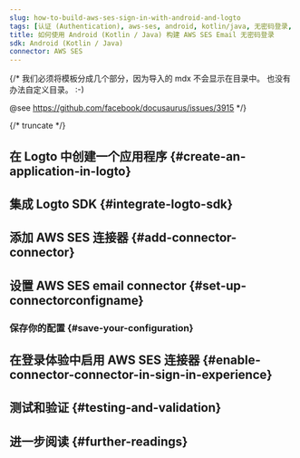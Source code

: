 ```yaml
---
slug: how-to-build-aws-ses-sign-in-with-android-and-logto
tags: [认证 (Authentication), aws-ses, android, kotlin/java, 无密码登录, 登录, 登录]
title: 如何使用 Android (Kotlin / Java) 构建 AWS SES Email 无密码登录
sdk: Android (Kotlin / Java)
connector: AWS SES
---
```


{/*
  我们必须将模板分成几个部分，因为导入的 mdx 不会显示在目录中。
  也没有办法自定义目录。 :-)

  @see https://github.com/facebook/docusaurus/issues/3915
*/}



{/* truncate */}

<Intro connector={connector} sdk="Android (Kotlin / Java)" link="https://developer.android.com" />

## 在 Logto 中创建一个应用程序 \{#create-an-application-in-logto}

<CreateApplication type="Native app" framework="Android" />

## 集成 Logto SDK \{#integrate-logto-sdk}

<IntegrateSdk />

## 添加 AWS SES 连接器 \{#add-connector-connector}

<AddPasswordlessConnector
  connector={connector}
  connectorType="Email"
  passwordlessSignUpIdentifier="Email address"
/>

## 设置 AWS SES email connector \{#set-up-connectorconfigname}

<ConnectorGuide />

### 保存你的配置 \{#save-your-configuration}

<SaveYourConfiguration connector={connector} />

## 在登录体验中启用 AWS SES 连接器 \{#enable-connector-connector-in-sign-in-experience}

<EnablePasswordlessConnector
  connectorType="Email"
  passwordlessSignUpIdentifier="Email address"
/>

## 测试和验证 \{#testing-and-validation}

<TestingAndValidation connector={connector} sdk="Android (Kotlin / Java)" />

## 进一步阅读 \{#further-readings}

<FurtherReadings />